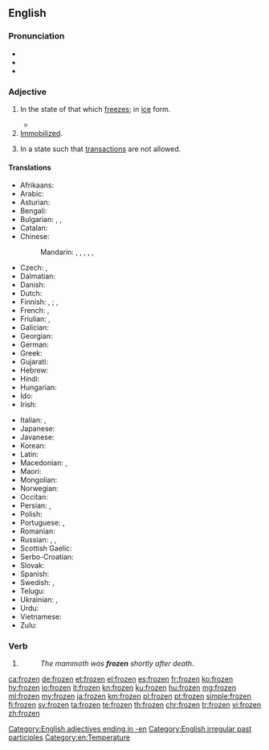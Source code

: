 ==English==

===Pronunciation===
* {{IPA|/ˈfɹəʊzən/|lang=en}}
* {{audio|en-us-frozen.ogg|Audio (US)|lang=en}}
* {{rhymes|əʊzən|lang=en}}

===Adjective===
{{en-adj}}

# In the state of that which [[freeze]]s; in [[ice]] form.
#: {{ux|en|The mammoth has been '''frozen''' for ten thousand years.}}
#*{{quote-magazine|date=2013-07-26|author=[http://www.theguardian.com/profile/nick-miroff Nick Miroff]
|volume=189|issue=7|page=32|magazine={{w|The Guardian Weekly}}
|title=[http://www.theguardian.com/world/2013/jul/23/mexico-insect-cuisine-sustainable-food Mexico gets a taste for eating insects&nbsp;[&hellip;]]
|passage=The San Juan market is Mexico City's most famous deli of exotic meats, where an adventurous shopper can hunt down hard-to-find critters&nbsp;[&hellip;]. But the priciest items in the market aren't the armadillo steaks or even the bluefin tuna. That would be the '''frozen''' ''chicatanas'' – giant winged ants – at around $500 a kilo.}}
# [[immobilized|Immobilized]].
#: {{ux|en|I just stood '''frozen''' as the robber pointed at me with his gun.}}
# {{label|en|of a bank account}} In a state such that [[transaction]]s are not allowed.

====Translations====
{{trans-top|in the state of that which freezes}}
* Afrikaans: {{t-needed|af}}
* Arabic: {{t-needed|ar}}
* Asturian: {{t|ast|xeláu}}
* Bengali: {{t|bn|নিথর|tr=nithara|sc=Beng}}
* Bulgarian: {{t+|bg|замразен|sc=Cyrl}}, {{t+|bg|замръзнал|sc=Cyrl}}, {{t+|bg|леден|sc=Cyrl}}
* Catalan: {{t+|ca|gelat}}
* Chinese: 
*: Mandarin: {{t|cmn|[[凍結]][[的]]|sc=Hani}}, {{t|cmn|[[冻结]][[的]]|tr=dòngjié de|sc=Hani}}, {{t|cmn|[[冷凍]][[的]]|sc=Hani}}, {{t|cmn|[[冷冻]][[的]]|tr=lěngdòng de|sc=Hani}}, {{t|cmn|[[結冰]][[的]]|sc=Hani}}, {{t|cmn|[[结冰]][[的]]|tr=jiébīng de|sc=Hani}}
* Czech: {{t|cs|zmrzlý}}, {{t|cs|zamrzlý}}
* Dalmatian: {{t|dlm|glazait}}
* Danish: {{t-needed|da}}
* Dutch: {{t+|nl|bevroren}}
* Finnish: {{qualifier|something/-one else has done it}} {{t|fi|jäädytetty}}, {{t|fi|pakastettu}}; {{qualifier|the thing/person has frozen on its own}} {{t|fi|jäätynyt}}, {{t|fi|pakastunut}}
* French: {{t+|fr|congelé}}, {{t+|fr|gelé}}
* Friulian: {{t|fur|inglačât}}, {{t|fur|glačât}}
* Galician: {{t+|gl|xeado}}
* Georgian: {{t|ka|გაყინული}}
* German: {{t+|de|gefroren}}
* Greek: {{t+|el|κατεψυγμένος}}
* Gujarati: {{t-needed|gu}}
* Hebrew: {{t|he|קפוא|tr=kafú'|sc=Hebr}}
* Hindi: {{t-needed|hi}}
* Hungarian: {{t-needed|hu}}
* Ido: {{t-needed|io}}
* Irish: {{t|ga|reoite}}
{{trans-mid}}
* Italian: {{t+|it|ghiacciato}}, {{t+|it|gelato}}
* Japanese: {{t+|ja|凍結|tr=tōketsu|sc=Jpan}}
* Javanese: {{t-needed|jv}}
* Korean: {{t-needed|ko}}
* Latin: {{t-needed|la}}
* Macedonian: {{t|mk|замрзнат|tr=zámrznat|sc=Cyrl}}, {{t|mk|смрзнат|tr=sm'rznat|sc=Cyrl}}
* Maori: {{t|mi|mae}} {{qualifier|with fear}}
* Mongolian: {{t|mn|хөлдүү|sc=Cyrl}}
* Norwegian: {{t+|no|frossen}}
* Occitan: {{t|oc|gelat}}
* Persian: {{t|fa|یخ‌زده|tr=yax-zade|sc=fa-Arab}}, {{qualifier|rare}} {{t+|fa|فسرده|tr=fesorde|sc=fa-Arab}}
* Polish: {{t-needed|pl}}
* Portuguese: {{t+|pt|congelado}}, {{t+|pt|gelado}}
* Romanian: {{t+|ro|înghețat}}
* Russian: {{qualifier|deliberately}} {{t|ru|заморо́женный}}, {{t+|ru|моро́женый}}, {{qualifier|by its/his/her own }} {{t+|ru|замёрзший}}
* Scottish Gaelic: {{t|gd|reòta}}
* Serbo-Croatian: {{t-needed|sh}}
* Slovak: {{t-needed|sk}}
* Spanish: {{t+|es|congelado}}
* Swedish: {{t+|sv|fryst}}, {{t+|sv|frusen}}
* Telugu: {{t-needed|te}}
* Ukrainian: {{t|uk|заморожений|tr=zamoróženyj|sc=Cyrl}}, {{t|uk|морожений|tr=moróženyj|sc=Cyrl}} {{qualifier|food}}
* Urdu: {{t-needed|ur}}
* Vietnamese: {{t+|vi|đông}}
* Zulu: {{t-needed|zu}}
{{trans-bottom}}

===Verb===
{{head|en|past participle}}

# {{past participle of|freeze|lang=en|nocat=1}}
#: ''The mammoth was '''frozen''' shortly after death.''

[[Category:English adjectives ending in -en]]
[[Category:English irregular past participles]]
[[Category:en:Temperature]]

[[ca:frozen]]
[[de:frozen]]
[[et:frozen]]
[[el:frozen]]
[[es:frozen]]
[[fr:frozen]]
[[ko:frozen]]
[[hy:frozen]]
[[io:frozen]]
[[it:frozen]]
[[kn:frozen]]
[[ku:frozen]]
[[hu:frozen]]
[[mg:frozen]]
[[ml:frozen]]
[[my:frozen]]
[[ja:frozen]]
[[km:frozen]]
[[pl:frozen]]
[[pt:frozen]]
[[simple:frozen]]
[[fi:frozen]]
[[sv:frozen]]
[[ta:frozen]]
[[te:frozen]]
[[th:frozen]]
[[chr:frozen]]
[[tr:frozen]]
[[vi:frozen]]
[[zh:frozen]]
